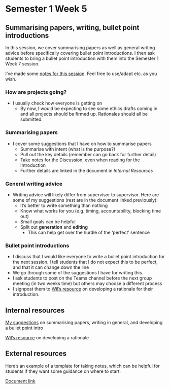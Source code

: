 # Semester 1 Week 5 {.unnumbered}

## Summarising papers, writing, bullet point introductions

In this session, we cover summarising papers as well as general writing advice before specifically covering bullet point introductions. I then ask students to bring a bullet point introduction with them into the Semester 1 Week 7 session. 

I've made some [notes for this session](https://gla-my.sharepoint.com/:w:/g/personal/ashley_robertson_glasgow_ac_uk/EeTpe8KOecFNvPUzETtY3U8B34TUuXe1Ogy6ZFNDAbTPcw?e=EMHCKI). Feel free to use/adapt etc. as you wish.

### How are projects going?

-   I usually check how everyone is getting on 
    - By now, I would be expecting to see some ethics drafts coming in and all projects should be firmed up. Rationales should all be submitted. 

### Summarising papers 

- I cover some suggestions that I have on how to summarise papers
    - Summarise with intent (what is the purpose?)
    - Pull out the key details (remember can go back for further detail)
    - Take notes for the Discussion, even when reading for the Introduction
    - Further details are linked in the document in *Internal Resources*
    
### General writing advice
- Writing advice will likely differ from supervisor to supervisor. Here are some of my suggestions (rest are in the document linked previously):
    - It's better to write something than nothing
    - Know what works for you (e.g. timing, accountability, blocking time out)
    - Small goals can be helpful
    - Split out **generation** and **editing**
        - This can help get over the hurdle of the 'perfect' sentence

### Bullet point introductions
- I discuss that I would like everyone to write a bullet point introduction for the next session. I tell students that I do not expect this to be perfect, and that it can change down the line
- We go through some of the suggestions I have for writing this.
- I ask students to post on the Teams channel before the next group meeting (in two weeks time) but others may choose a different process
- I signpost them to [Wil's resource](https://gla-my.sharepoint.com/:w:/g/personal/ashley_robertson_glasgow_ac_uk/EXHOBRvN14dLoThMX6zBEd0B7dxgXh3t7zcUhc5H7CSOjw?e=HeDnPs) on developing a rationale for their introduction.

## Internal resources

[My suggestions](https://gla-my.sharepoint.com/:w:/g/personal/ashley_robertson_glasgow_ac_uk/EeTpe8KOecFNvPUzETtY3U8B34TUuXe1Ogy6ZFNDAbTPcw?e=EMHCKI) on summarising papers, writing in general, and developing a bullet point intro 

[Wil's resource](https://gla-my.sharepoint.com/:w:/g/personal/ashley_robertson_glasgow_ac_uk/EXHOBRvN14dLoThMX6zBEd0B7dxgXh3t7zcUhc5H7CSOjw?e=HeDnPs) on developing a rationale

## External resources

Here's an example of a template for taking notes, which can be helpful for students if they want some guidance on where to start. 

[Document link](https://teachpsychscience.org/index.php/a-guide-and-template-for-taking-notes-on-research/815/communicating-science/)

